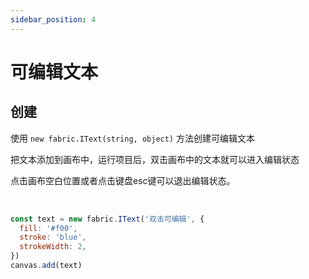 ```yaml
---
sidebar_position: 4
---
```



# 可编辑文本

## 创建

使用 `new fabric.IText(string, object)` 方法创建可编辑文本

把文本添加到画布中，运行项目后，双击画布中的文本就可以进入编辑状态

点击画布空白位置或者点击键盘esc键可以退出编辑状态。


<Test1></Test1>

<br />

```js
const text = new fabric.IText('双击可编辑', {
  fill: '#f00',
  stroke: 'blue',
  strokeWidth: 2,
})
canvas.add(text)
```
